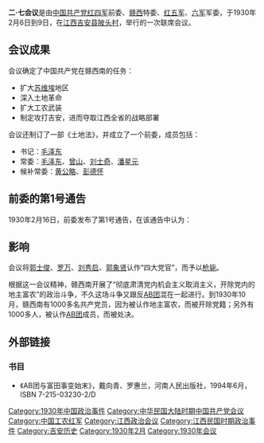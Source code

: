 '''二·七会议'''是由[[中国共产党|中国共产党]][[红四军|红四军]]前委、[[赣西|赣西]]特委、[[红五军|红五军]]、[[红六军|六军]]军委，于1930年2月6日到9日，在[[江西|江西]][[吉安县|吉安县]][[陂头村|陂头村]]，举行的一次联席会议。

==会议成果==
会议确定了中国共产党在赣西南的任务：
*扩大[[苏维埃|苏维埃]]地区
*深入土地革命
*扩大工农武装
*制定攻打吉安，进而夺取江西全省的战略部署

会议还制订了一部《土地法》，并成立了一个前委，成员包括：
*书记：[[毛泽东|毛泽东]]
*常委：[[毛泽东|毛泽东]]、[[曾山|曾山]]、[[刘士奇|刘士奇]]、[[潘星元|潘星元]]
*候补常委：[[黄公略|黄公略]]、[[彭德怀|彭德怀]]

==前委的第1号通告==
1930年2月16日，前委发布了第1号通告，在该通告中认为：

{{quote|赣西南党内有一严重的危机，即地主富农充塞党的各级地方指导机关，党的政策完全是机会主义的政策，若不彻底肃清，不但不能执行党的伟大的政治任务，而且革命根本要遭失败。联席会议号召党内革命同志起来，打倒机会主义的政治领导，开除地主富农出党，使党迅速的布尔什维克化。}}

==影响==
会议将[[郭士俊|郭士俊]]、[[罗万|罗万]]、[[刘秀启|刘秀启]]、[[郭象贤|郭象贤]]认作“四大党官”，而予以[[枪毙|枪毙]]。

根据这一会议精神，赣西南开展了“彻底肃清党内机会主义取消主义，开除党内的地主富农”的政治斗争，不久这场斗争又跟反[[AB团|AB团]]混在一起进行。到1930年10月，赣西南有1000多名共产党员，因为被认作地主富农，而被开除党籍；另外有1000多人，被认作[[AB团|AB团]]成员，而被处决。

==外部链接==
===书目===
*《AB团与富田事变始末》，戴向青、罗惠兰，河南人民出版社，1994年6月，ISBN 7-215-03230-2/D

[[Category:1930年中国政治事件|Category:1930年中国政治事件]]
[[Category:中华民国大陆时期中国共产党会议|Category:中华民国大陆时期中国共产党会议]]
[[Category:中国工农红军|Category:中国工农红军]]
[[Category:江西政治会议|Category:江西政治会议]]
[[Category:江西民国时期政治事件|Category:江西民国时期政治事件]]
[[Category:吉安历史|Category:吉安历史]]
[[Category:1930年2月|Category:1930年2月]]
[[Category:1930年会议|Category:1930年会议]]